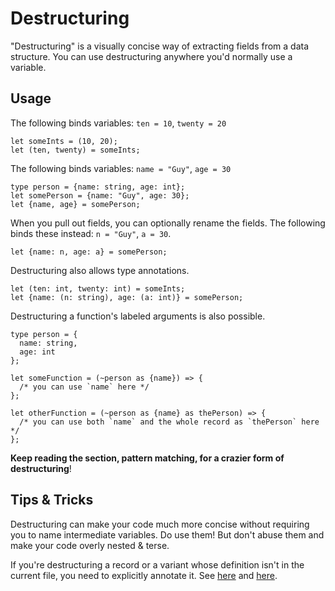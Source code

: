 # Destructuring

"Destructuring" is a visually concise way of extracting fields from a data structure. You can use destructuring anywhere you'd normally use a variable.

## Usage

The following binds variables: `ten = 10`, `twenty = 20`

```reason
let someInts = (10, 20);
let (ten, twenty) = someInts;
```

The following binds variables: `name = "Guy"`, `age = 30`

```reason
type person = {name: string, age: int};
let somePerson = {name: "Guy", age: 30};
let {name, age} = somePerson;
```

When you pull out fields, you can optionally rename the fields. The following binds these instead: `n = "Guy"`, `a = 30`.

```reason
let {name: n, age: a} = somePerson;
```

Destructuring also allows type annotations.

```reason
let (ten: int, twenty: int) = someInts;
let {name: (n: string), age: (a: int)} = somePerson;
```

Destructuring a function's labeled arguments is also possible.

```reason
type person = {
  name: string,
  age: int
};

let someFunction = (~person as {name}) => {
  /* you can use `name` here */
};

let otherFunction = (~person as {name} as thePerson) => {
  /* you can use both `name` and the whole record as `thePerson` here */
};
```

**Keep reading the section, pattern matching, for a crazier form of destructuring**!

## Tips & Tricks

Destructuring can make your code much more concise without requiring you to name intermediate variables. Do use them! But don't abuse them and make your code overly nested & terse.

If you're destructuring a record or a variant whose definition isn't in the current file, you need to explicitly annotate it.
See [here](record#record-needs-an-explicit-definition) and [here](variant#variant-needs-an-explicit-definition).
